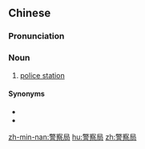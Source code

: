 ==Chinese==
{{zh-forms|type=21}}

===Pronunciation===
{{zh-pron
|m=jǐngchájú
|c=ging2 caat3 guk6-2,ging2 caat3 guk6
|h=pfs=kín-chhat-khiu̍k
|mn=kéng-chhat-kio̍k/kèng-chhat-kio̍k
|cat=n
}}

===Noun===
{{zh-noun}}

# [[police station]]

====Synonyms====
* {{zh-l|公安局}}
* {{zh-l|派出所}}

[[zh-min-nan:警察局]]
[[hu:警察局]]
[[zh:警察局]]